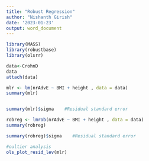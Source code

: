 ---
title: "Robust Regression"
author: "Nishanth Girish"
date: '2023-01-23'
output: word_document
---
```{r}
library(MASS)
library(robustbase)
library(olsrr)
```


```{r}
data<-CrohnD
data
attach(data)
```


```{r}
mlr <- lm(nrAdvE ~ BMI + height , data = data)
summary(mlr)


summary(mlr)$sigma    #Residual standard error
```


```{r}
robreg <- lmrob(nrAdvE ~ BMI + height , data = data)
summary(robreg)

summary(robreg)$sigma    #Residual standard error
``` 


```{r}
#oultier analysis
ols_plot_resid_lev(mlr)
```


